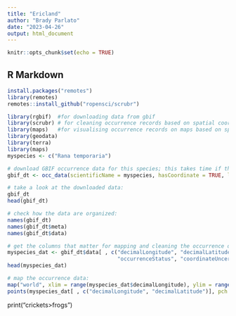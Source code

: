 ```yaml
---
title: "Ericland"
author: "Brady Parlato"
date: "2023-04-26"
output: html_document
---
```


```r
knitr::opts_chunk$set(echo = TRUE)
```

## R Markdown

```r
install.packages("remotes")
library(remotes)
remotes::install_github("ropensci/scrubr")

library(rgbif)  #for downloading data from gbif
library(scrubr) # for cleaning occurrence records based on spatial coordinates
library(maps)   #for visualising occurrence records on maps based on spatial coordinates
library(geodata)
library(terra)
library(maps)
myspecies <- c("Rana temporaria")

# download GBIF occurrence data for this species; this takes time if there are many data points!
gbif_dt <- occ_data(scientificName = myspecies, hasCoordinate = TRUE, limit = 1000)

# take a look at the downloaded data:
gbif_dt
head(gbif_dt)

# check how the data are organized:
names(gbif_dt)
names(gbif_dt$meta)
names(gbif_dt$data)

# get the columns that matter for mapping and cleaning the occurrence data:
myspecies_dat <- gbif_dt$data[ , c("decimalLongitude", "decimalLatitude", "individualCount", 
                                   "occurrenceStatus", "coordinateUncertaintyInMeters", "institutionCode", "references")]
head(myspecies_dat)

# map the occurrence data:
map("world", xlim = range(myspecies_dat$decimalLongitude), ylim = range(myspecies_dat$decimalLatitude))  
points(myspecies_dat[ , c("decimalLongitude", "decimalLatitude")], pch = 20, cex = 1, col = "red3")

```
print("crickets>frogs")

